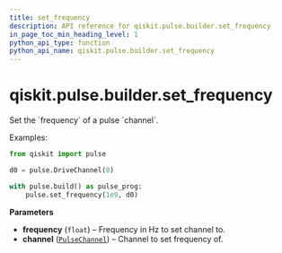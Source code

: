 ```yaml
---
title: set_frequency
description: API reference for qiskit.pulse.builder.set_frequency
in_page_toc_min_heading_level: 1
python_api_type: function
python_api_name: qiskit.pulse.builder.set_frequency
---
```


<span id="qiskit-pulse-builder-set-frequency" />

# qiskit.pulse.builder.set\_frequency

<Function id="qiskit.pulse.builder.set_frequency" isDedicatedPage={true} github="https://github.com/qiskit/qiskit/tree/stable/0.16/qiskit/pulse/builder.py" signature="set_frequency(frequency, channel)">
  Set the `frequency` of a pulse `channel`.

  Examples:

  ```python
  from qiskit import pulse

  d0 = pulse.DriveChannel(0)

  with pulse.build() as pulse_prog:
      pulse.set_frequency(1e9, d0)
  ```

  **Parameters**

  *   **frequency** (`float`) – Frequency in Hz to set channel to.
  *   **channel** ([`PulseChannel`](qiskit.pulse.channels#qiskit.pulse.channels.PulseChannel "qiskit.pulse.channels.PulseChannel")) – Channel to set frequency of.
</Function>

